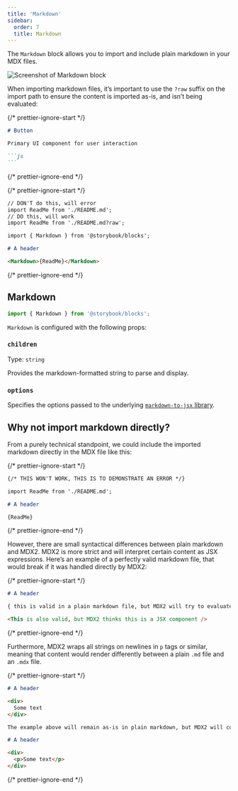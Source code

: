 ```yaml
---
title: 'Markdown'
sidebar:
  order: 7
  title: Markdown
---
```


The `Markdown` block allows you to import and include plain markdown in your MDX files.

![Screenshot of Markdown block](../../_assets/api/doc-block-markdown.png)

When importing markdown files, it’s important to use the `?raw` suffix on the import path to ensure the content is imported as-is, and isn’t being evaluated:

{/* prettier-ignore-start */}

````md title="README.md"
# Button

Primary UI component for user interaction

```js
```
````

{/* prettier-ignore-end */}

{/* prettier-ignore-start */}

```md
// DON'T do this, will error
import ReadMe from './README.md';
// DO this, will work
import ReadMe from './README.md?raw';

import { Markdown } from '@storybook/blocks';

# A header 

<Markdown>{ReadMe}</Markdown>
```

{/* prettier-ignore-end */}

## Markdown

```js
import { Markdown } from '@storybook/blocks';
```

`Markdown` is configured with the following props:

### `children`

Type: `string`

Provides the markdown-formatted string to parse and display.

### `options`

Specifies the options passed to the underlying [`markdown-to-jsx` library](https://github.com/probablyup/markdown-to-jsx/blob/main/README.md).

## Why not import markdown directly?

From a purely technical standpoint, we could include the imported markdown directly in the MDX file like this:

{/* prettier-ignore-start */}

```md
{/* THIS WON'T WORK, THIS IS TO DEMONSTRATE AN ERROR */}

import ReadMe from './README.md';

# A header 

{ReadMe}
```

{/* prettier-ignore-end */}

However, there are small syntactical differences between plain markdown and MDX2. MDX2 is more strict and will interpret certain content as JSX expressions. Here’s an example of a perfectly valid markdown file, that would break if it was handled directly by MDX2:

{/* prettier-ignore-start */}

```md
# A header

{ this is valid in a plain markdown file, but MDX2 will try to evaluate this as an expression }

<This is also valid, but MDX2 thinks this is a JSX component />
```

{/* prettier-ignore-end */}

Furthermore, MDX2 wraps all strings on newlines in `p` tags or similar, meaning that content would render differently between a plain `.md` file and an `.mdx` file.

{/* prettier-ignore-start */}

```md
# A header

<div>
  Some text
</div>

The example above will remain as-is in plain markdown, but MDX2 will compile it to:

# A header

<div>
  <p>Some text</p>
</div>
```

{/* prettier-ignore-end */}
